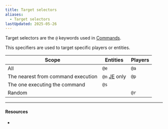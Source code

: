 ```yaml
---
title: Target selectors
aliases:
  - Target selectors
lastUpdated: 2025-05-26
---
```



Target selectors are the `@` keywords used in [Commands](/commands).

This specifiers are used to target specific players or entities.

| Scope                              | Entities                     | Players |
| ---------------------------------- | ---------------------------- | ------- |
| All                                | `@e`                         | `@a`    |
| The nearest from command execution | `@n` [JE](/javaedition) only | `@p`    |
| The one executing the command      | `@s`                         |         |
| Random                             |                              | `@r`    |

---

#### Resources

- <Wiki src="https://minecraft.wiki/w/Target_selectors" />